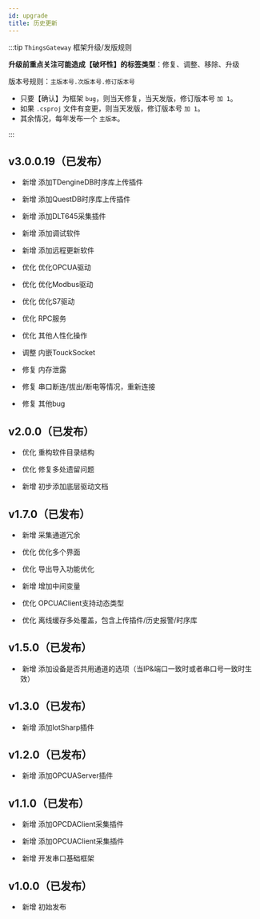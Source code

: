 ```yaml
---
id: upgrade
title: 历史更新
---
```



:::tip `ThingsGateway` 框架升级/发版规则

**升级前重点关注可能造成【破坏性】的标签类型**：<Tag>修复</Tag>、<Tag>调整</Tag>、<Tag>移除</Tag>、<Tag>升级</Tag>

版本号规则：`主版本号.次版本号.修订版本号`

- 只要【确认】为框架 `bug`，则当天修复，当天发版，修订版本号 `加 1`。
- 如果 `.csproj` 文件有变更，则当天发版，修订版本号 `加 1`。
- 其余情况，每年发布一个 `主版本`。

:::

## v3.0.0.19（已发布）

- &nbsp;<Tag>新增</Tag> 添加TDengineDB时序库上传插件
- &nbsp;<Tag>新增</Tag> 添加QuestDB时序库上传插件
- &nbsp;<Tag>新增</Tag> 添加DLT645采集插件
- &nbsp;<Tag>新增</Tag> 添加调试软件
- &nbsp;<Tag>新增</Tag> 添加远程更新软件

- &nbsp;<Tag>优化</Tag> 优化OPCUA驱动
- &nbsp;<Tag>优化</Tag> 优化Modbus驱动
- &nbsp;<Tag>优化</Tag> 优化S7驱动
- &nbsp;<Tag>优化</Tag> RPC服务
- &nbsp;<Tag>优化</Tag> 其他人性化操作

- &nbsp;<Tag>调整</Tag> 内嵌TouckSocket

- &nbsp;<Tag>修复</Tag> 内存泄露
- &nbsp;<Tag>修复</Tag> 串口断连/拔出/断电等情况，重新连接
- &nbsp;<Tag>修复</Tag> 其他bug


## v2.0.0（已发布）

- &nbsp;<Tag>优化</Tag> 重构软件目录结构

- &nbsp;<Tag>优化</Tag> 修复多处遗留问题

- &nbsp;<Tag>新增</Tag> 初步添加底层驱动文档


## v1.7.0（已发布）

- &nbsp;<Tag>新增</Tag> 采集通道冗余

- &nbsp;<Tag>优化</Tag> 优化多个界面

- &nbsp;<Tag>优化</Tag> 导出导入功能优化

- &nbsp;<Tag>新增</Tag> 增加中间变量

- &nbsp;<Tag>优化</Tag> OPCUAClient支持动态类型

- &nbsp;<Tag>优化</Tag> 离线缓存多处覆盖，包含上传插件/历史报警/时序库


## v1.5.0（已发布）

 - &nbsp;<Tag>新增</Tag> 添加设备是否共用通道的选项（当IP&端口一致时或者串口号一致时生效）
 

## v1.3.0（已发布）

  - &nbsp;<Tag>新增</Tag> 添加IotSharp插件


## v1.2.0（已发布）

  - &nbsp;<Tag>新增</Tag> 添加OPCUAServer插件

##

## v1.1.0（已发布）


  - &nbsp;<Tag>新增</Tag> 添加OPCDAClient采集插件

  - &nbsp;<Tag>新增</Tag> 添加OPCUAClient采集插件

  - &nbsp;<Tag>新增</Tag> 开发串口基础框架

##

## v1.0.0（已发布）

  - &nbsp;<Tag>新增</Tag> 初始发布


##
